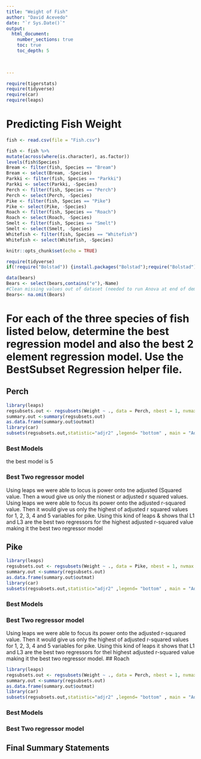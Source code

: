 ```yaml
---
title: "Weight of Fish"
author: "David Acevedo"
date: "`r Sys.Date()`"  
output: 
  html_document:
    number_sections: true
    toc: true
    toc_depth: 5

 
    
---
```



```r
require(tigerstats)
require(tidyverse)
require(car)
require(leaps)
```

# Predicting Fish Weight
```r
fish <- read.csv(file = "Fish.csv")
```

```r
 
fish <- fish %>%
mutate(across(where(is.character), as.factor))
levels(fish$Species)
Bream <- filter(fish, Species == "Bream")
Bream <- select(Bream, -Species) 
Parkki <- filter(fish, Species == "Parkki")
Parkki <- select(Parkki, -Species) 
Perch <- filter(fish, Species == "Perch")
Perch <- select(Perch, -Species) 
Pike <- filter(fish, Species == "Pike")
Pike <- select(Pike, -Species) 
Roach <- filter(fish, Species == "Roach")
Roach <- select(Roach, -Species) 
Smelt <- filter(fish, Species == "Smelt")
Smelt <- select(Smelt, -Species) 
Whitefish <- filter(fish, Species == "Whitefish")
Whitefish <- select(Whitefish, -Species) 
```

```r
knitr::opts_chunk$set(echo = TRUE)
```
```r
require(tidyverse)
if(!require("Bolstad")) {install.packages("Bolstad");require("Bolstad")}

data(bears)
Bears <- select(bears,contains("e"),-Name)
#Clean missing values out of dataset (needed to run Anova at end of demo)
Bears<- na.omit(Bears)
```

# For each of the three species of fish listed below, determine the best regression model and also the best 2 element regression model. Use the BestSubset Regression helper file.


## Perch
```r
library(leaps)
regsubsets.out <- regsubsets(Weight ~ ., data = Perch, nbest = 1, nvmax = NULL, force.in = NULL, force.out =NULL, method= "exhaustive") 
summary.out <-summary(regsubsets.out)
as.data.frame(summary.out$outmat)
library(car)
subsets(regsubsets.out,statistic="adjr2" ,legend= "bottom" , main = "Adjusted R^2")
```

### Best Models

 the best  model is 5
 
### Best Two regressor model
 Using leaps we were able to locus is power onto tne adjusted (Squared value. Then a woud give us only the nionest or adjusted r squared values. Using leaps we were able to focus its power onto the adjusted r-squared value. Then it would give us only the highest of adjusted r squared values for 1, 2, 3, 4 and 5 variables for pike. Using this kind of leaps & shows thal L1 and L3 are the best two regressors for the highest adjusted r-squared 
value making it the best two regressor model 
  
## Pike
```r
library(leaps)
regsubsets.out <- regsubsets(Weight ~ ., data = Pike, nbest = 1, nvmax = NULL, force.in = NULL, force.out =NULL, method= "exhaustive") 
summary.out <-summary(regsubsets.out)
as.data.frame(summary.out$outmat)
library(car)
subsets(regsubsets.out,statistic="adjr2" ,legend= "bottom" , main = "Adjusted R^2")
```
### Best Models

### Best Two regressor model

Using leaps we were able to focus its power onto the adjusted r-squared value.
Then it would give us only the highest of adjusted r-squared values for 1, 2,
3, 4 and 5 variables for pike. Using this kind of leaps it shows that L1 and
L3 are the best two regressors for thel highest adjusted r-squared value making
it the best two regressor model.
## Roach
```r
library(leaps)
regsubsets.out <- regsubsets(Weight ~ ., data = Perch, nbest = 1, nvmax = NULL, force.in = NULL, force.out =NULL, method= "exhaustive") 
summary.out <-summary(regsubsets.out)
as.data.frame(summary.out$outmat)
library(car)
subsets(regsubsets.out,statistic="adjr2" ,legend= "bottom" , main = "Adjusted R^2")
```
### Best Models

### Best Two regressor model

## Final Summary Statements